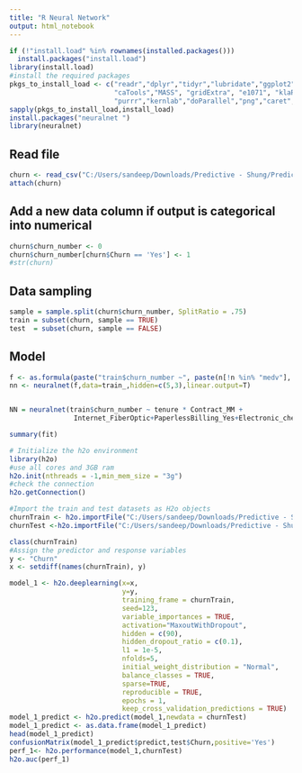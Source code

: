 ```yaml
---
title: "R Neural Network"
output: html_notebook
---
```


```r
if (!"install.load" %in% rownames(installed.packages()))
  install.packages("install.load")
library(install.load)
#install the required packages
pkgs_to_install_load <- c("readr","dplyr","tidyr","lubridate","ggplot2","car","h2o",
                          "caTools","MASS", "gridExtra", "e1071", "klaR", "arules", "class", "scales", 
                          "purrr","kernlab","doParallel","png","caret","h2o")
sapply(pkgs_to_install_load,install_load)
install.packages("neuralnet ")
library(neuralnet)

```

## Read file
```r
churn <- read_csv("C:/Users/sandeep/Downloads/Predictive - Shung/Predicitive Dataset/WA_Fn-UseC_-Telco-Customer-Churn.csv")
attach(churn)
```
## Add a new data column if output is categorical into numerical
```r

churn$churn_number <- 0
churn$churn_number[churn$Churn == 'Yes'] <- 1
#str(churn)
```

## Data sampling
```r
sample = sample.split(churn$churn_number, SplitRatio = .75)
train = subset(churn, sample == TRUE)
test  = subset(churn, sample == FALSE)

```


## Model
```r
f <- as.formula(paste("train$churn_number ~", paste(n[!n %in% "medv"], collapse = " + ")))
nn <- neuralnet(f,data=train_,hidden=c(5,3),linear.output=T)


NN = neuralnet(train$churn_number ~ tenure * Contract_MM +
                Internet_FiberOptic+PaperlessBilling_Yes+Electronic_check_PM, train, hidden = 3 , linear.output = T )

summary(fit)
```


```r
# Initialize the h2o environment
library(h2o)
#use all cores and 3GB ram
h2o.init(nthreads = -1,min_mem_size = "3g") 
#check the connection
h2o.getConnection()

#Import the train and test datasets as H2o objects
churnTrain <- h2o.importFile("C:/Users/sandeep/Downloads/Predictive - Shung/Project/train.csv")
churnTest <-h2o.importFile("C:/Users/sandeep/Downloads/Predictive - Shung/Project/test.csv")

class(churnTrain)
#Assign the predictor and response variables
y <- "Churn" 
x <- setdiff(names(churnTrain), y) 
```


```r
model_1 <- h2o.deeplearning(x=x,
                            y=y,
                            training_frame = churnTrain,
                            seed=123,
                            variable_importances = TRUE,
                            activation="MaxoutWithDropout",
                            hidden = c(90),
                            hidden_dropout_ratio = c(0.1),
                            l1 = 1e-5,
                            nfolds=5,
                            initial_weight_distribution = "Normal",
                            balance_classes = TRUE,
                            sparse=TRUE,
                            reproducible = TRUE,
                            epochs = 1,
                            keep_cross_validation_predictions = TRUE)
model_1_predict <- h2o.predict(model_1,newdata = churnTest)
model_1_predict <- as.data.frame(model_1_predict)
head(model_1_predict)
confusionMatrix(model_1_predict$predict,test$Churn,positive='Yes')
perf_1<- h2o.performance(model_1,churnTest)
h2o.auc(perf_1)
```
